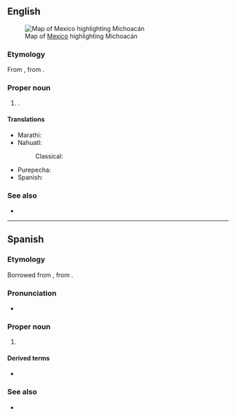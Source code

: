 ==English==
[[File:Mexico map, MX-MIC.svg|thumb|Map of [[Mexico]] highlighting Michoacán]]

===Etymology===
From {{der|en|nci|Michhuahcan|t=place of fish}}, from {{m|nah|michhuah|t=possessor of fish}}.

===Proper noun===
{{en-proper noun}}

# {{place|en|state|c/Mexico}}.

====Translations====
{{trans-top|state of Mexico}}
* Marathi: {{t|mr|मिचोआकान|n}}
* Nahuatl:
*: Classical: {{t|nci|Michhuahcan}}
{{trans-mid}}
* Purepecha: {{t|pua|Michoakani}}
* Spanish: {{t+|es|Michoacán|f}}
{{trans-bottom}}

===See also===
* {{pedia}}

----

==Spanish==

===Etymology===
Borrowed from {{bor|es|nci|Michhuahcan|michhuahcān|t=place of fish; fishers}}, from {{m|nci|michhuah|t=one who has fish}}.

===Pronunciation===
{{es-IPA}}
{{es-IPA|michuacán|pre={{q|colloquial}}}}
* {{rhymes|es|an}}

===Proper noun===
{{es-proper noun|m}}

# {{place|es|state|c/Mexico}}
#: {{syn|es|MC|q1=abbreviation}}

====Derived terms====
* {{l|es|michoacano}}

===See also===
* {{pedia|lang=es}}